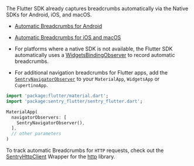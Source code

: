 The Flutter SDK already captures breadcrumbs automatically via the Native SDKs for Android, iOS, and macOS.

- [Automatic Breadcrumbs for Android](/platforms/android/enriching-events/breadcrumbs/#automatic-breadcrumbs)
- [Automatic Breadcrumbs for iOS and macOS](/platforms/apple/configuration/integrations/default/#sentryautobreadcrumbtrackingintegration)

- For platforms where a native SDK is not available, the Flutter SDK automatically uses a [WidgetsBindingObserver](https://api.flutter.dev/flutter/widgets/WidgetsBindingObserver-class.html) to record automatic breadcrumbs.

- For additional navigation breadcrumbs for Flutter apps, add the [`SentryNavigatorObserver`](https://pub.dev/documentation/sentry_flutter/latest/sentry_flutter/SentryNavigatorObserver-class.html) to your `MaterialApp`, `WidgetsApp` or `CupertinoApp`.

```dart
import 'package:flutter/material.dart';
import 'package:sentry_flutter/sentry_flutter.dart';

MaterialApp(
  navigatorObservers: [
    SentryNavigatorObserver(),
  ],
  // other parameters
)
```

To track automatic Breadcrumbs for `HTTP` requests, check out the [SentryHttpClient](/platforms/dart/usage/advanced-usage/#automatic-breadcrumbs) Wrapper for the [http](https://pub.dev/packages/http) library.
